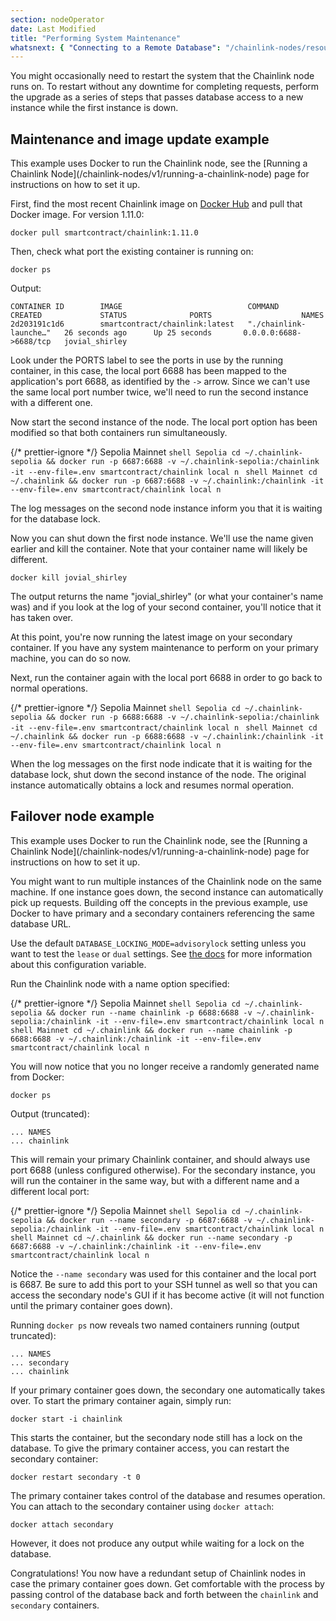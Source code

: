 ```yaml
---
section: nodeOperator
date: Last Modified
title: "Performing System Maintenance"
whatsnext: { "Connecting to a Remote Database": "/chainlink-nodes/resources/connecting-to-a-remote-database" }
---
```



You might occasionally need to restart the system that the Chainlink node runs on. To restart without any downtime for completing requests, perform the upgrade as a series of steps that passes database access to a new instance while the first instance is down.

## Maintenance and image update example

<Aside type="note" title="Docker">
  This example uses Docker to run the Chainlink node, see the [Running a Chainlink
  Node](/chainlink-nodes/v1/running-a-chainlink-node) page for instructions on how to set it up.
</Aside>

First, find the most recent Chainlink image on [Docker Hub](https://hub.docker.com/r/smartcontract/chainlink/) and pull that Docker image. For version 1.11.0:

```shell
docker pull smartcontract/chainlink:1.11.0
```

Then, check what port the existing container is running on:

```shell
docker ps
```

Output:

```
CONTAINER ID        IMAGE                            COMMAND                  CREATED             STATUS              PORTS                    NAMES
2d203191c1d6        smartcontract/chainlink:latest   "./chainlink-launche…"   26 seconds ago      Up 25 seconds       0.0.0.0:6688->6688/tcp   jovial_shirley
```

Look under the PORTS label to see the ports in use by the running container, in this case, the local port 6688 has been mapped to the application's port 6688, as identified by the `->` arrow. Since we can't use the same local port number twice, we'll need to run the second instance with a different one.

Now start the second instance of the node. The local port option has been modified so that both containers run simultaneously.

{/* prettier-ignore */}
<Tabs client:visible>
  <Fragment slot="tab.1">Sepolia</Fragment>
  <Fragment slot="tab.2">Mainnet</Fragment>
  <Fragment slot="panel.1">
    ```shell Sepolia
    cd ~/.chainlink-sepolia && docker run -p 6687:6688 -v ~/.chainlink-sepolia:/chainlink -it
    --env-file=.env smartcontract/chainlink local n
    ```
  </Fragment>
  <Fragment slot="panel.2">
    ```shell Mainnet
    cd ~/.chainlink && docker run -p 6687:6688 -v ~/.chainlink:/chainlink -it --env-file=.env
    smartcontract/chainlink local n
    ```
  </Fragment>
</Tabs>

The log messages on the second node instance inform you that it is waiting for the database lock.

Now you can shut down the first node instance. We'll use the name given earlier and kill the container. Note that your container name will likely be different.

```shell
docker kill jovial_shirley
```

The output returns the name "jovial_shirley" (or what your container's name was) and if you look at the log of your second container, you'll notice that it has taken over.

At this point, you're now running the latest image on your secondary container. If you have any system maintenance to perform on your primary machine, you can do so now.

Next, run the container again with the local port 6688 in order to go back to normal operations.

{/* prettier-ignore */}
<Tabs client:visible>
  <Fragment slot="tab.1">Sepolia</Fragment>
  <Fragment slot="tab.2">Mainnet</Fragment>
  <Fragment slot="panel.1">
    ```shell Sepolia
    cd ~/.chainlink-sepolia && docker run -p 6688:6688 -v ~/.chainlink-sepolia:/chainlink -it
    --env-file=.env smartcontract/chainlink local n
    ```
  </Fragment>
  <Fragment slot="panel.2">
    ```shell Mainnet
    cd ~/.chainlink && docker run -p 6688:6688 -v ~/.chainlink:/chainlink -it --env-file=.env
    smartcontract/chainlink local n
    ```
  </Fragment>
</Tabs>

When the log messages on the first node indicate that it is waiting for the database lock, shut down the second instance of the node. The original instance automatically obtains a lock and resumes normal operation.

## Failover node example

<Aside type="note" title="Docker">
  This example uses Docker to run the Chainlink node, see the [Running a Chainlink
  Node](/chainlink-nodes/v1/running-a-chainlink-node) page for instructions on how to set it up.
</Aside>

You might want to run multiple instances of the Chainlink node on the same machine. If one instance goes down, the second instance can automatically pick up requests. Building off the concepts in the previous example, use Docker to have primary and a secondary containers referencing the same database URL.

Use the default `DATABASE_LOCKING_MODE=advisorylock` setting unless you want to test the `lease` or `dual` settings. See [the docs](/chainlink-nodes/v1/configuration) for more information about this configuration variable.

Run the Chainlink node with a name option specified:

{/* prettier-ignore */}
<Tabs client:visible>
  <Fragment slot="tab.1">Sepolia</Fragment>
  <Fragment slot="tab.2">Mainnet</Fragment>
  <Fragment slot="panel.1">
    ```shell Sepolia
    cd ~/.chainlink-sepolia && docker run --name chainlink -p 6688:6688 -v
    ~/.chainlink-sepolia:/chainlink -it --env-file=.env smartcontract/chainlink local n
    ```
  </Fragment>
  <Fragment slot="panel.2">
    ```shell Mainnet
    cd ~/.chainlink && docker run --name chainlink -p 6688:6688 -v ~/.chainlink:/chainlink -it
    --env-file=.env smartcontract/chainlink local n
    ```
  </Fragment>
</Tabs>

You will now notice that you no longer receive a randomly generated name from Docker:

```shell
docker ps
```

Output (truncated):

```
... NAMES
... chainlink
```

This will remain your primary Chainlink container, and should always use port 6688 (unless configured otherwise). For the secondary instance, you will run the container in the same way, but with a different name and a different local port:

{/* prettier-ignore */}
<Tabs client:visible>
  <Fragment slot="tab.1">Sepolia</Fragment>
  <Fragment slot="tab.2">Mainnet</Fragment>
  <Fragment slot="panel.1">
    ```shell Sepolia
    cd ~/.chainlink-sepolia && docker run --name secondary -p 6687:6688 -v
    ~/.chainlink-sepolia:/chainlink -it --env-file=.env smartcontract/chainlink local n
    ```
  </Fragment>
  <Fragment slot="panel.2">
    ```shell Mainnet
    cd ~/.chainlink && docker run --name secondary -p 6687:6688 -v ~/.chainlink:/chainlink -it
    --env-file=.env smartcontract/chainlink local n
    ```
  </Fragment>
</Tabs>

Notice the `--name secondary` was used for this container and the local port is 6687. Be sure to add this port to your SSH tunnel as well so that you can access the secondary node's GUI if it has become active (it will not function until the primary container goes down).

Running `docker ps` now reveals two named containers running (output truncated):

```
... NAMES
... secondary
... chainlink
```

If your primary container goes down, the secondary one automatically takes over. To start the primary container again, simply run:

```shell
docker start -i chainlink
```

This starts the container, but the secondary node still has a lock on the database. To give the primary container access, you can restart the secondary container:

```shell
docker restart secondary -t 0
```

The primary container takes control of the database and resumes operation. You can attach to the secondary container using `docker attach`:

```shell
docker attach secondary
```

However, it does not produce any output while waiting for a lock on the database.

Congratulations! You now have a redundant setup of Chainlink nodes in case the primary container goes down. Get comfortable with the process by passing control of the database back and forth between the `chainlink` and `secondary` containers.
